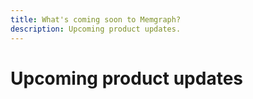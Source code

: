 ```yaml
---
title: What's coming soon to Memgraph?
description: Upcoming product updates.
---
```



# Upcoming product updates

<InputForm 
  title="Want to know what's coming to Memgraph before we release it?"
  subtitle="Sign up for upcoming product releases and new features we're working on."
  placeholder="Your email"
/>
